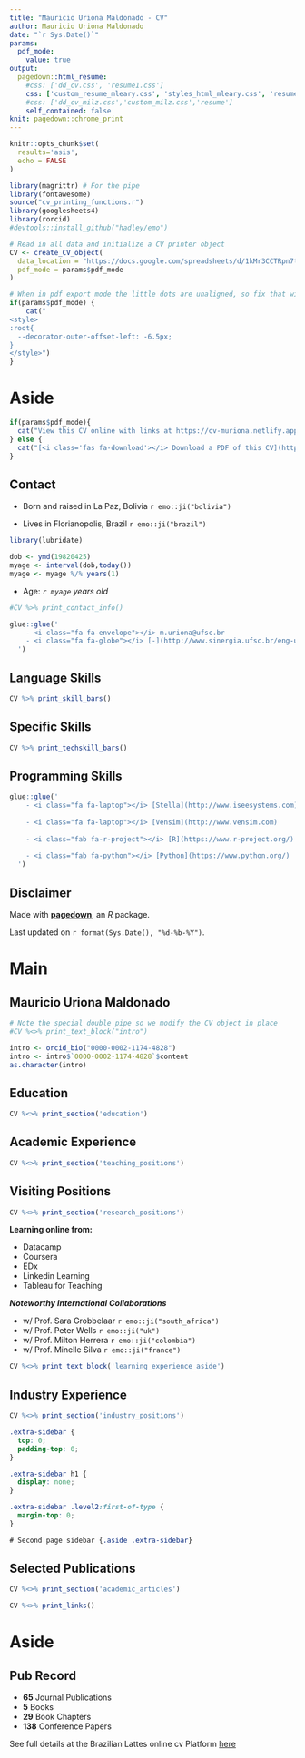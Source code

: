```yaml
---
title: "Mauricio Uriona Maldonado - CV"
author: Mauricio Uriona Maldonado
date: "`r Sys.Date()`"
params:
  pdf_mode:
    value: true
output:
  pagedown::html_resume:
    #css: ['dd_cv.css', 'resume1.css']
    css: ['custom_resume_mleary.css', 'styles_html_mleary.css', 'resume']
    #css: ['dd_cv_milz.css','custom_milz.css','resume']
    self_contained: false
knit: pagedown::chrome_print
---
```


```r
knitr::opts_chunk$set(
  results='asis', 
  echo = FALSE
)

library(magrittr) # For the pipe
library(fontawesome)
source("cv_printing_functions.r")
library(googlesheets4)
library(rorcid)
#devtools::install_github("hadley/emo")

# Read in all data and initialize a CV printer object
CV <- create_CV_object(
  data_location = "https://docs.google.com/spreadsheets/d/1kMr3CCTRpn7tkGkcfm50V-NeJKNlaXmHznc-iWx09ts/edit#gid=917338460",  
  pdf_mode = params$pdf_mode
)

```

```r
# When in pdf export mode the little dots are unaligned, so fix that with some conditional CSS.
if(params$pdf_mode) {
    cat("
<style>
:root{
  --decorator-outer-offset-left: -6.5px;
}
</style>")
}
```

# Aside

```r
if(params$pdf_mode){
  cat("View this CV online with links at https://cv-muriona.netlify.app/")
} else {
  cat("[<i class='fas fa-download'></i> Download a PDF of this CV](https://github.com/muriona/cv/blob/main/index.pdf)")
}
```

## Contact {#contact}

- Born and raised in La Paz, Bolivia `r emo::ji("bolivia")`

- Lives in Florianopolis, Brazil `r emo::ji("brazil")`

```r
library(lubridate)

dob <- ymd(19820425)
myage <- interval(dob,today())
myage <- myage %/% years(1)

```

- Age: *`r myage` years old*

```r
#CV %>% print_contact_info()

glue::glue('
    - <i class="fa fa-envelope"></i> m.uriona@ufsc.br
    - <i class="fa fa-globe"></i> [-](http://www.sinergia.ufsc.br/eng-uriona) <i class="fa fa-github"></i> [-](https://github.com/muriona) <i class="fab fa-linkedin-in"></i> [-](https://www.linkedin.com/in/uriona/) <i class="fa fa-globe"></i> [-](https://www.orcid.org/0000-0002-1174-4828) <i class="fab fa-researchgate"></i> [-](https://www.researchgate.net/profile/Mauricio-Uriona-Maldonado-2)
  ')
```



## Language Skills {#skills}

```r
CV %>% print_skill_bars()

```

## Specific Skills {#specskills}

```r
CV %>% print_techskill_bars()
```

## Programming Skills {#techskills}

```r

glue::glue('
    - <i class="fa fa-laptop"></i> [Stella](http://www.iseesystems.com)
    
    - <i class="fa fa-laptop"></i> [Vensim](http://www.vensim.com)
    
    - <i class="fab fa-r-project"></i> [R](https://www.r-project.org/)
    
    - <i class="fab fa-python"></i> [Python](https://www.python.org/)
  ')

```


## Disclaimer {#disclaimer}

Made with [**pagedown**](https://github.com/rstudio/pagedown), an *R* package.

Last updated on `r format(Sys.Date(), "%d-%b-%Y")`.

# Main

## Mauricio Uriona Maldonado {#title}

```r
# Note the special double pipe so we modify the CV object in place
#CV %<>% print_text_block("intro") 

intro <- orcid_bio("0000-0002-1174-4828")
intro <- intro$`0000-0002-1174-4828`$content
as.character(intro)
```

## Education {data-icon="graduation-cap" data-concise="true"}

```r
CV %<>% print_section('education')
```

## Academic Experience {data-icon="chalkboard-teacher"}

```r
CV %<>% print_section('teaching_positions')
```



## Visiting Positions {data-icon="globe"}

```r
CV %<>% print_section('research_positions')
```

 
::: {.aside}

**Learning online from:**

-   Datacamp
-   Coursera
-   EDx
-   Linkedin Learning
-   Tableau for Teaching

***Noteworthy International Collaborations***

- w/ Prof. Sara Grobbelaar `r emo::ji("south_africa")`
- w/ Prof. Peter Wells `r emo::ji("uk")`
- w/ Prof. Milton Herrera `r emo::ji("colombia")`
- w/ Prof. Minelle Silva `r emo::ji("france")`

```r
CV %<>% print_text_block('learning_experience_aside')
```
:::




## Industry Experience {data-icon="suitcase"}

```r
CV %<>% print_section('industry_positions')
```

<!-- These breaks just force a new page so section doesnt get cut off -->

```css
.extra-sidebar {
  top: 0;
  padding-top: 0;
}

.extra-sidebar h1 {
  display: none;
}

.extra-sidebar .level2:first-of-type {
  margin-top: 0;
}

# Second page sidebar {.aside .extra-sidebar}
```

\newpage

## Selected Publications {data-icon="book"}


```r
CV %<>% print_section('academic_articles')
```


```r
CV %<>% print_links()
```



# Aside {.aside .extra-sidebar}

## Pub Record

-   **65** Journal Publications
-   **5** Books
-   **29** Book Chapters
-   **138** Conference Papers

See full details at the Brazilian Lattes online cv Platform [here](http://lattes.cnpq.br/6929645347412345)
